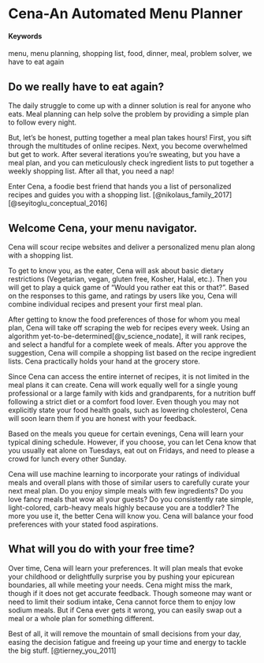 # Cena-An Automated Menu Planner {#Cena}

#### Keywords {-}

menu, menu planning, shopping list, food, dinner, meal, problem solver, we have to eat again

## Do we really have to eat again?

The daily struggle to come up with a dinner solution is real for anyone who eats. Meal planning can help solve the problem by providing a simple plan to follow every night.

But, let's be honest, putting together a meal plan takes hours! First, you sift through the multitudes of online recipes. Next, you become overwhelmed but get to work. After several iterations you're sweating, but you have a meal plan, and you can meticulously check ingredient lists to put together a weekly shopping list. After all that, you need a nap! 

Enter Cena, a foodie best friend that hands you a list of personalized recipes and guides you with a shopping list. [@nikolaus_family_2017][@seyitoglu_conceptual_2016]


## Welcome Cena, your menu navigator.

Cena will scour recipe websites and deliver a personalized menu plan along with a shopping list.  

To get to know you, as the eater, Cena will ask about basic dietary restrictions (Vegetarian, vegan, gluten free, Kosher, Halal, etc.). Then you will get to play a quick game of "Would you rather eat this or that?". Based on the responses to this game, and ratings by users like you, Cena will combine individual recipes and present your first meal plan. 

After getting to know the food preferences of those for whom you meal plan, Cena will take off scraping the web for recipes every week.  Using an algorithm yet-to-be-determined[@v_science_nodate], it will rank recipes, and select a handful for a complete week of meals.  After you approve the suggestion, Cena will compile a shopping list based on the recipe ingredient lists. Cena practically holds your hand at the grocery store. 

Since Cena can access the entire internet of recipes, it is not limited in the meal plans it can create.  Cena will work equally well for a single young professional or a large family with kids and grandparents, for a nutrition buff following a strict diet or a comfort food lover.  Even though you may not explicitly state your food health goals, such as lowering cholesterol, Cena will soon learn them if you are honest with your feedback.

Based on the meals you queue for certain evenings, Cena will learn your typical dining schedule.  However, if you choose, you can let Cena know that you usually eat alone on Tuesdays, eat out on Fridays, and need to please a crowd for lunch every other Sunday.
   
Cena will use machine learning to incorporate your ratings of individual meals and overall plans with those of similar users to carefully curate your next meal plan. Do you enjoy simple meals with few ingredients?  Do you love fancy meals that wow all your guests? Do you consistently rate simple, light-colored, carb-heavy meals highly because you are a toddler? The more you use it, the better Cena will know you. Cena will balance your food preferences with your stated food aspirations.


## What will you do with your free time?

Over time, Cena will learn your preferences. It will plan meals that evoke your childhood or delightfully surprise you by pushing your epicurean boundaries, all while meeting your needs. Cena might miss the mark, though if it does not get accurate feedback. Though someone may want or need to limit their sodium intake, Cena cannot force them to enjoy low sodium meals. But if Cena ever gets it wrong, you can easily swap out a meal or a whole plan for something different.

Best of all, it will remove the mountain of small decisions from your day, easing the decision fatigue and freeing up your time and energy to tackle the big stuff. [@tierney_you_2011]


